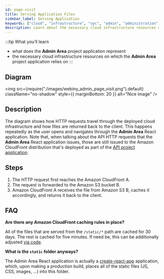 ```yaml
---
id: page-visit
title: Serving Application Files
sidebar_label: Serving Application
keywords: ["cloud", "infrastructure", "vpc", "admin", "administration", "lambda", "database", "s3", "storage", "diagram"]
description: Learn about the necessary cloud infrastructure resources on which the Admin Area project application relies on.
---
```



:::tip What you’ll learn

- what does the **Admin Area** project application represent
- the necessary cloud infrastructure resources on which the **Admin Area** project application relies on
:::

## Diagram

<!-- vale off -->

<img
  src={require("./images/webiny_admin_page_visit.png").default}
  className="no-shadow"
  style={{ marginBottom: 20 }}
  alt="Nice image"
/>

<!-- vale on -->

## Description

<!-- vale off -->
The diagram shows how HTTP requests travel through the deployed cloud infrastructure and how files are returned back to the client. This happens repeatedly as the user opens and navigates through the **Admin Area** React application. Note that, when talking about the API HTTP requests that the **Admin Area** React application issues, those are still issued to the Amazon CloudFront distribution that's deployed as part of the [API project application](/docs/key-topics/cloud-infrastructure/api/overview).
<!-- vale on -->

## Steps

1. The HTTP request first reaches the Amazon CloudFront <diagram-letter>A</diagram-letter>.
2. The request is forwarded to the Amazon S3 bucket <diagram-letter>B</diagram-letter>.
3. Amazon CloudFront <diagram-letter>A</diagram-letter> receives the file from Amazon S3 <diagram-letter>B</diagram-letter>, caches it accordingly, and returns it back to the client.

## FAQ

**Are there any Amazon CloudFront caching rules in place?**

All of the files that are served from the `/static/*` path are cached for 30 days. The rest is cached for five minutes. If need be, this can be additionally adjusted [via code](https://github.com/webiny/webiny-js/blob/v5/packages/cwp-template-aws/template/apps/admin/pulumi/cloudfront.ts).

**What is the `static` folder anyways?**

The Admin Area React application is actually a [create-react-app](https://create-react-app.dev/) application, which, upon making a production build, places all of the static files (JS, CSS, images, ...) into this folder.
